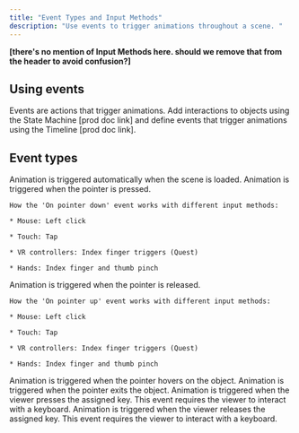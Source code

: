 ```yaml
---
title: "Event Types and Input Methods"
description: "Use events to trigger animations throughout a scene. "
---
```


**\[there's no mention of Input Methods here. should we remove that from the header to avoid confusion?]**

## Using events

Events are actions that trigger animations. Add interactions to objects using the State Machine \[prod doc link] and define events that trigger animations using the Timeline \[prod doc link].&#x20;

## Event types

<AccordionGroup>
  <Accordion title="Auto" defaultOpen={false}>
    Animation is triggered automatically when the scene is loaded.
  </Accordion>

  <Accordion title="On pointer down" defaultOpen={false}>
    Animation is triggered when the pointer is pressed.&#x20;

    How the 'On pointer down' event works with different input methods:

    * Mouse: Left click

    * Touch: Tap

    * VR controllers: Index finger triggers (Quest)

    * Hands: Index finger and thumb pinch
  </Accordion>

  <Accordion title="On pointer up" defaultOpen={false}>
    Animation is triggered when the pointer is released.&#x20;

    How the 'On pointer up' event works with different input methods:

    * Mouse: Left click

    * Touch: Tap

    * VR controllers: Index finger triggers (Quest)

    * Hands: Index finger and thumb pinch
  </Accordion>

  <Accordion title="On hover inside" defaultOpen={false}>
    Animation is triggered when the pointer hovers on the object.
  </Accordion>

  <Accordion title="On hover outside" defaultOpen={false}>
    &#x20;Animation is triggered when the pointer exits the object.
  </Accordion>

  <Accordion title="On key down" defaultOpen={false}>
    Animation is triggered when the viewer presses the assigned key. This event requires the viewer to interact with a keyboard.
  </Accordion>

  <Accordion title="On key up" defaultOpen={false}>
    Animation is triggered when the viewer releases the assigned key. This event requires the viewer to interact with a keyboard.
  </Accordion>

  <Accordion title="Direct touch" defaultOpen={false} />
</AccordionGroup>

##